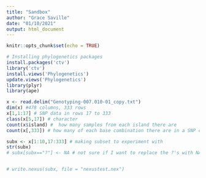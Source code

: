 ```yaml
---
title: "Sandbox"
author: "Grace Saville"
date: "01/10/2021"
output: html_document
---
```


```r
knitr::opts_chunk$set(echo = TRUE)
```

```r
# Installing phylogenetics packages
install.packages('ctv')
library('ctv')
install.views('Phylogenetics')
update.views('Phylogenetics')
library(plyr)
library(ape)
```

```r
x <- read.delim("Genotyping-007.010-01_copy.txt")
dim(x) #478 columns, 333 rows
x[1,1:17] # SNP data in rows 17 to 333
class(x[5,17]) # character
count(x$island) #  how many samples from each island there are
count(x[,333]) # how many of each base combination there are in a SNP column
```


```r
subx <- x[1:10,17:333] # making subset to experiment with
str(subx)
# subx[subx=="?"] <- NA # not sure if I want to replace the ?'s with NA's


# write.nexus(subx, file = "nexustest.nex")
```

